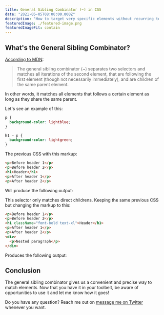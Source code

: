 ```yaml
---
title: General Sibling Combinator (~) in CSS
date: "2021-05-05T08:00:00.000Z"
description: "How to target very specific elements without recurring to Javascript"
featuredImage: ./featured-image.png
featuredImageFit: contain
---
```


## What's the General Sibling Combinator?

<CanIUse
  name='General Sibling Combinator'
  support='96.56%'
  canIUseURL='https://caniuse.com/?search=general%20sibling'
  docURL='https://developer.mozilla.org/en-US/docs/Web/CSS/General_sibling_combinator'
  w3cURL='https://drafts.csswg.org/selectors-3/#general-sibling-combinators'
/>

[According to MDN](https://developer.mozilla.org/en-US/docs/Web/CSS/General_sibling_combinator):

> The general sibling combinator (~) separates two selectors and matches all iterations of the second element, that are following the first element (though not necessarily immediately), and are children of the same parent element.

In other words, it matches all elements that follows a certain element as long
as they share the same parent.

Let's see an example of this:

```css
p {
  background-color: lightblue;
}

h1 ~ p {
  background-color: lightgreen;
}
```

The previous CSS with this markup:

```html
<p>Before header 1</p>
<p>Before header 2</p>
<h1>Header</h1>
<p>After header 1</p>
<p>After header 2</p>
```

Will produce the following output:

<GSCFirstExample />

This selector only matches direct childrens. Keeping the same previous CSS but changing
the markup to this:

```html
<p>Before header 1</p>
<p>Before header 2</p>
<h1 className="font-bold text-xl">Header</h1>
<p>After header 1</p>
<p>After header 2</p>
<div>
  <p>Nested paragraph</p>
</div>
```

Produces the following output:

<GSCSecondExample />

## Conclusion

The general sibling combinator gives us a convenient and precise way to match
elements. Now that you have it in your toolbelt, be aware of opportunities to
use it and let me know how it goes!

Do you have any question? Reach me out on [message me on Twitter](https://twitter.com/giovannibenussi) whenever you want.
